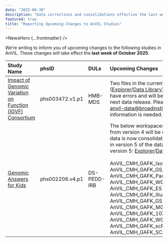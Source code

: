 ```yaml
---
date: "2025-09-30"
description: "Data corrections and consolidations effective the last week of October 2025."
featured: true
title: "Reporting Upcoming Changes to AnVIL Studies"
---
```


<NewsHero {...frontmatter} />

We’re writing to inform you of upcoming changes to the following studies in AnVIL. These changes will take effect the **last week of October 2025**.

| Study Name | phsID | DULs | Upcoming Changes |
|:-----------|:------|:-----|:-----------------|
| [Impact of Genomic Variation on Function (IGVF) Consortium](https://igvf.org/) | phs003472.v1.p1| HMB-MDS | Two files in the current dataset ([Explorer](https://explore.anvilproject.org/datasets?filter=%5B%7B%22categoryKey%22%3A%22datasets.registered_identifier%22%2C%22value%22%3A%5B%22phs003472%22%5D%7D%5D)/[Data Library](https://duos.org/studies/191)) were found to have errors and will be replaced in the next data release. Please reach out to anvil-data@broadinstitute.org if more information is needed. |
| [Genomic Answers for Kids](https://www.childrensmercy.org/childrens-mercy-research-institute/studies-and-trials/genomic-answers-for-kids/) | phs002206.v4.p1 | DS-PEDD-IRB | The below workspaces and snapshots from version 4 will be deleted since this data is now consolidated and duplicated in version 5 of the dataset (links to version 5: [Explorer](https://explore.anvilproject.org/datasets?filter=%5B%7B%22categoryKey%22%3A%22datasets.registered_identifier%22%2C%22value%22%3A%5B%22phs002206%22%5D%7D%5D)/[Data Library](https://duos.org/studies/106)).<br/><br/>AnVIL_CMH_GAFK_IsoSeq<br/>AnVIL_CMH_GAFK_GS_long_read<br/>AnVIL_CMH_GAFK_PacBio_methyl_tagged<br/>AnVIL_CMH_GAFK_WGS<br/>AnVIL_CMH_GAFK_ES<br/>AnVIL_CMH_GAFK_IlluminaGSA<br/>AnVIL_CMH_GAFK_GS-linked-read<br/>AnVIL_CMH_GAFK_MGI<br/>AnVIL_CMH_GAFK_10X-Genomics<br/>AnVIL_CMH_GAFK_WGBS<br/>AnVIL_CMH_GAFK_scRNA<br/>AnVIL_CMH_GAFK_SCATAC |